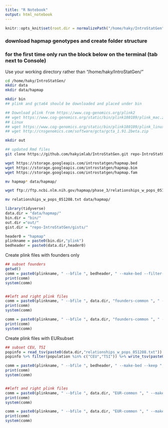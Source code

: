 ```yaml
---
title: "R Notebook"
output: html_notebook
---
```



```r

knitr::opts_knit$set(root.dir = normalizePath("/home/haky/IntroStatGen")) 

```

### download hapmap genotypes and create folder structure
### for the first time only run the block below on the terminal (tab next to Console)
Use your working directory rather than "/home/haky/IntroStatGen/"
```bash

cd /home/haky/IntroStatGen/
mkdir data
mkdir data/hapmap

mkdir bin
## plink and gcta64 should be downloaded and placed under bin

## Download plink from https://www.cog-genomics.org/plink2
## wget https://www.cog-genomics.org/static/bin/plink180109/plink_mac.zip
## Linux
## wget https://www.cog-genomics.org/static/bin/plink180109/plink_linux_x86_64.zip
## wget http://cnsgenomics.com/software/gcta/gcta_1.91.2beta.zip

mkdir out

## updated Rmd files
git clone https://github.com/hakyimlab/IntroStatGen.git repo-IntroStatGen

wget https://storage.googleapis.com/introstatgen/hapmap.bed 
wget https://storage.googleapis.com/introstatgen/hapmap.bim 
wget https://storage.googleapis.com/introstatgen/hapmap.fam 

mv hapmap* data/hapmap/

wget ftp://ftp.ncbi.nlm.nih.gov/hapmap/phase_3/relationships_w_pops_051208.txt 

mv relationships_w_pops_051208.txt data/hapmap/

```


```r

library(tidyverse)
data.dir = "data/hapmap/"
bin.dir = "bin/"
out.dir ="out/"
gist.dir = "repo-IntroStatGen/gists/"

header0 = "hapmap"
plinkname = paste0(bin.dir,"plink")
bedheader = paste0(data.dir,header0)

```

Create plink files with founders only
```r

## subset founders
getwd()
comm = paste0(plinkname, " --bfile ", bedheader, " --make-bed --filter-founders ", " --maf 0.05 --out ", data.dir, "founders-common")
print(comm)
system(comm)


##left and right plink files
comm = paste0(plinkname, " --bfile ", data.dir, "founders-common ", " --make-bed  --filter-founders ", " --maf 0.05", " --chr 1-8 " , " --out ", data.dir, "founders-common-left")
print(comm)
system(comm)

comm = paste0(plinkname, " --bfile ", data.dir, "founders-common ", " --make-bed  --filter-founders ",  " --maf 0.05", " --chr 9-22 " , " --out ", data.dir, "founders-common-right")
print(comm)
system(comm)

```

Create plink files with EURsubset
```r

## subset CEU, TSI
popinfo = read_tsv(paste0(data.dir,"relationships_w_pops_051208.txt"))
popinfo %>% filter(population %in% c("CEU","TSI")) %>% write_tsv(paste0(data.dir,"EUR.txt"))

comm = paste0(plinkname, " --bfile ", bedheader, " --make-bed --keep ", data.dir,"EUR.txt ", " --maf 0.05 --out ", data.dir, "EUR-common")
print(comm)
system(comm)


##left and right plink files
comm = paste0(plinkname, " --bfile ", data.dir, "EUR-common ", " --make-bed ", " --maf 0.05", " --chr 1-8 " , " --out ", data.dir, "EUR-common-left")
print(comm)
system(comm)

comm = paste0(plinkname, " --bfile ", data.dir, "EUR-common ", " --make-bed ",  " --maf 0.05", " --chr 9-22 " , " --out ", data.dir, "EUR-common-right")
print(comm)
system(comm)

```

